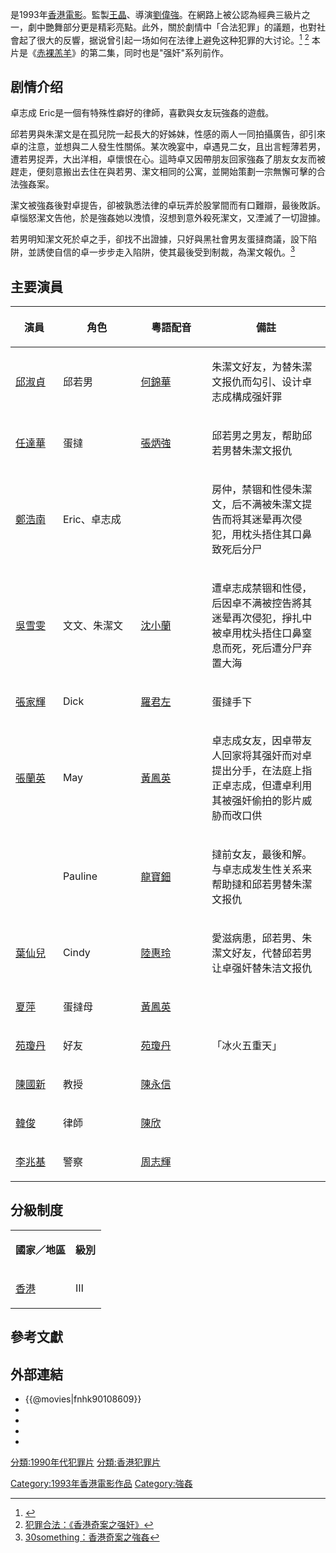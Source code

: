 {{noteTA
|T=zh-hk:香港奇案之強姦; zh-tw:赤裸羔羊2
|1=zh-hk:香港奇案之強姦; zh-tw:赤裸羔羊2
}}
{{Infobox Film
| name               = 香港奇案之強姦
| original_name      = Raped By An Angel
| image              = Raped_By_An_Angel.jpg
| caption            = 
| director           = [[劉偉強|劉偉強]]
| executive_producer = 
| producer           = [[王晶|王晶]]
| producer_2         = [[藍靖|藍靖]]
| writer             = [[王晶|王晶]]
| starring           = [[邱淑貞|邱淑貞]]<br>[[任達華|任達華]]<br>[[鄭浩南|鄭浩南]]<br>[[吳雪雯|吳雪雯]]
| music              = [[王邦|王邦]]
| cinematography     = [[張文寶|張文寶]]
| editing            = [[奚傑偉|奚傑偉]]<br>[[王秋安|王秋安]]
| studio             = 王晶創作室有限公司
| distributor        = 新寶娛樂有限公司
| released           = {{HKG-1959}}：1993年5月27日<br>{{ROK}}：1994年12月3日<br>{{AUS}}：1998年11月26日
| runtime            = 95分鐘
| country            = {{HKG-1959}}
| 票房               = HK $11,955,019.00
| language           = [[粵語|粵語]]
| imdb_id            = tt0108609
| followed_by        = 
| hk_name            = 香港奇案之強姦
| tw_name            = 赤裸羔羊2：性追緝令
}}
{{engname|《香港奇案之強姦》|''Raped By An Angel''}}是1993年[[香港|香港]][[電影|電影]]。監製[[王晶|王晶]]、導演[[劉偉強|劉偉強]]。在網路上被公認為經典三級片之一，劇中艷舞部分更是精彩亮點。此外，關於劇情中「合法犯罪」的議題，也對社會起了很大的反響，据说曾引起一场如何在法律上避免这种犯罪的大讨论。<ref>{{Cite web |url=http://blog.roodo.com/homejack23_movie/archives/14016065.html |title=女神系列（一）：邱淑貞 |access-date=2014-05-27 |archive-url=https://web.archive.org/web/20181005160047/http://blog.roodo.com/homejack23_movie/archives/14016065.html |archive-date=2018-10-05 |dead-url=yes }}</ref> <ref>[http://i.mtime.com/W1980/blog/2145124/ 犯罪合法：《香港奇案之强奸》]</ref>
本片是《[[赤裸羔羊|赤裸羔羊]]》的第二集，同时也是"强奸"系列前作。

==剧情介绍==
卓志成 Eric是一個有特殊性癖好的律師，喜歡與女友玩強姦的遊戲。

邱若男與朱潔文是在孤兒院一起長大的好姊妹，性感的兩人一同拍攝廣告，卻引來卓的注意，並想與二人發生性關係。某次晚宴中，卓遇見二女，且出言輕薄若男，遭若男捉弄，大出洋相，卓懷恨在心。這時卓又因帶朋友回家強姦了朋友女友而被趕走，便刻意搬出去住在與若男、潔文相同的公寓，並開始策劃一宗無懈可擊的合法強姦案。

潔文被強姦後對卓提告，卻被孰悉法律的卓玩弄於股掌間而有口難辯，最後敗訴。卓惱怒潔文告他，於是強姦她以洩憤，沒想到意外殺死潔文，又湮滅了一切證據。

若男明知潔文死於卓之手，卻找不出證據，只好與黑社會男友蛋撻商議，設下陷阱，並誘使自信的卓一步步走入陷阱，使其最後受到制裁，為潔文報仇。<ref>[http://thirty-something-hk.blogspot.tw/2012/09/1993.html 30something：香港奇案之強姦]</ref>

==主要演員==
{|class="wikitable" style="width:50%"
|-
!style="width:8%"|演員
!style="width:12%"|角色
!style="width:12%"|粵語配音
!style="width:20%"|備註
|-
| [[邱淑貞|邱淑貞]] || 邱若男 || [[何錦華|何錦華]] || 朱潔文好友，为替朱潔文报仇而勾引、设计卓志成構成强奸罪
|-
| [[任達華|任達華]] || 蛋撻 || [[張炳強|張炳強]] || 邱若男之男友，帮助邱若男替朱潔文报仇
|-
| [[鄭浩南|鄭浩南]] ||Eric、卓志成||   || 房仲，禁锢和性侵朱潔文，后不满被朱潔文提告而将其迷晕再次侵犯，用枕头捂住其口鼻致死后分尸
|-
| [[吳雪雯|吳雪雯]] ||文文、朱潔文||  [[沈小蘭|沈小蘭]] || 遭卓志成禁锢和性侵，后因卓不满被控告將其迷晕再次侵犯，掙扎中被卓用枕头捂住口鼻窒息而死，死后遭分尸弃置大海
|-
| [[張家輝|張家輝]]  ||Dick|| [[羅君左|羅君左]]  ||蛋撻手下
|-
| [[張蘭英|張蘭英]] ||May  || [[黃鳳英|黃鳳英]] || 卓志成女友，因卓带友人回家将其强奸而对卓提出分手，在法庭上指正卓志成，但遭卓利用其被强奸偷拍的影片威胁而改口供
|-
| {{link-yue|范愛潔|范愛潔}} ||Pauline||[[龍寶鈿|龍寶鈿]]  ||撻前女友，最後和解。与卓志成发生性关系来帮助撻和邱若男替朱潔文报仇
|-
| [[葉仙兒|葉仙兒]] ||Cindy||  [[陸惠玲|陸惠玲]]  ||愛滋病患，邱若男、朱潔文好友，代替邱若男让卓强奸替朱洁文报仇
|-
| [[夏萍|夏萍]] ||蛋撻母|| [[黃鳳英|黃鳳英]]  ||
|-
| [[苑瓊丹|苑瓊丹]] ||好友|| [[苑瓊丹|苑瓊丹]]  || 「冰火五重天」 
|-
| [[陳國新|陳國新]] ||教授|| [[陳永信|陳永信]]  ||
|-
| [[韓俊|韓俊]] ||律師|| [[陳欣_(配音員)|陳欣]] ||
|-
| [[李兆基_(演員)|李兆基]] ||警察|| [[周志輝|周志輝]] ||
|}

==分級制度==
{|class="wikitable" 
|-  align=center
|'''國家／地區'''||'''級別'''
|-
|[[香港|香港]]||Ⅲ 　
|}

==參考文獻==

<div class="references-small">
<references></references>
</div>

==外部連結==
*{{@movies|fnhk90108609}}
*{{Amg movie|252738}}
*{{rotten-tomatoes|raped_by_an_angel}}
*{{hkmdb title|7705}}
*{{imdb title|0108609}}
{{任達華}}
{{張家輝}}
{{劉偉強}}
[[Category:1993年香港電影作品|Category:1993年香港電影作品]]
[[Category:強姦|Category:強姦]]
[[分類:1990年代犯罪片|分類:1990年代犯罪片]]
[[分類:香港犯罪片|分類:香港犯罪片]]
